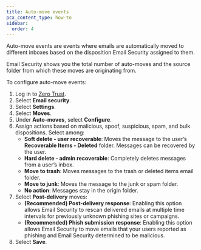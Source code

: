 ```yaml
---
title: Auto-move events
pcx_content_type: how-to
sidebar:
  order: 4
---
```


Auto-move events are events where emails are automatically moved to different inboxes based on the disposition Email Security assigned to them.

Email Security shows you the total number of auto-moves and the source folder from which these moves are originating from.

To configure auto-move events:

1. Log in to [Zero Trust](https://one.dash.cloudflare.com/).
2. Select **Email security**.
3. Select **Settings**.
4. Select **Moves**.
5. Under **Auto-moves**, select **Configure**.
6. Assign actions based on malicious, spoof, suspicious, spam, and bulk dispositions. Select among:
   - **Soft delete - user recoverable**: Moves the message to the user’s **Recoverable Items - Deleted** folder. Messages can be recovered by the user.
   - **Hard delete - admin recoverable**: Completely deletes messages from a user’s inbox.
   - **Move to trash**: Moves messages to the trash or deleted items email folder.
   - **Move to junk**: Moves the message to the junk or spam folder.
   - **No action**: Messages stay in the origin folder.
7. Select **Post-delivery** moves:
   - **(Recommended) Post-delivery response**: Enabling this option allows Email Security to rescan delivered emails at multiple time intervals for previously unknown phishing sites or campaigns.
   - **(Recommended) Phish submission response**: Enabling this option allows Email Security to move emails that your users reported as phishing and Email Security determined to be malicious.
8. Select **Save**.